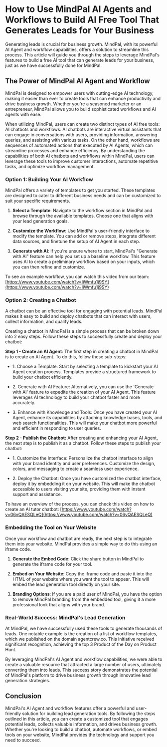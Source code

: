 # How to Use MindPal AI Agents and Workflows to Build AI Free Tool That Generates Leads for Your Business

Generating leads is crucial for business growth. MindPal, with its powerful AI Agent and workflow capabilities, offers a solution to streamline this process. This article will guide you through the steps to leverage MindPal's features to build a free AI tool that can generate leads for your business, just as we have successfully done for MindPal.

## The Power of MindPal AI Agent and Workflow

MindPal is designed to empower users with cutting-edge AI technology, making it easier than ever to create tools that can enhance productivity and drive business growth. Whether you're a seasoned marketer or an entrepreneur, MindPal allows you to build sophisticated workflows and AI agents with ease.

When utilizing MindPal, users can create two distinct types of AI free tools: AI chatbots and workflows. AI chatbots are interactive virtual assistants that can engage in conversations with users, providing information, answering queries, and assisting with various tasks. On the other hand, workflows are sequences of automated actions that executed by AI Agents, which can streamline processes and enhance efficiency. By understanding the capabilities of both AI chatbots and workflows within MindPal, users can leverage these tools to improve customer interactions, automate repetitive tasks, and optimize workflow management.

### **Option 1: Building Your AI Workflow**

MindPal offers a variety of templates to get you started. These templates are designed to cater to different business needs and can be customized to suit your specific requirements.

1.  **Select a Template**: Navigate to the workflow section in MindPal and browse through the available templates. Choose one that aligns with your lead generation goals.
    
2.  **Customize the Workflow**: Use MindPal's user-friendly interface to modify the template. You can add or remove steps, integrate different data sources, and finetune the setup of AI Agent in each step.
    
3.  **Generate with AI**: If you're unsure where to start, MindPal's "Generate with AI" feature can help you set up a baseline workflow. This feature uses AI to create a preliminary workflow based on your inputs, which you can then refine and customize.
    

To see an example workflow, you can watch this video from our team: [https://www.youtube.com/watch?v=IiWmfu1j9SY](https://www.youtube.com/watch?v=IiWmfu1j9SY)

### **Option 2: Creating a Chatbot**

A chatbot can be an effective tool for engaging with potential leads. MindPal makes it easy to build and deploy chatbots that can interact with users, collect information, and qualify leads.

Creating a chatbot in MindPal is a simple process that can be broken down into 2 easy steps. Follow these steps to successfully create and deploy your chatbot:

**Step 1 - Create an AI Agent**: The first step in creating a chatbot in MindPal is to create an AI Agent. To do this, follow these sub-steps:

*   1\. Choose a Template: Start by selecting a template to kickstart your AI Agent creation process. Templates provide a structured framework to build your chatbot efficiently.
    
*   2\. Generate with AI Feature: Alternatively, you can use the 'Generate with AI' feature to expedite the creation of your AI Agent. This feature leverages AI technology to build your chatbot faster and more accurately.
    
*   3\. Enhance with Knowledge and Tools: Once you have created your AI Agent, enhance its capabilities by attaching knowledge bases, tools, and web search functionalities. This will make your chatbot more powerful and efficient in responding to user queries.
    

**Step 2 - Publish the Chatbot:** After creating and enhancing your AI Agent, the next step is to publish it as a chatbot. Follow these steps to publish your chatbot:

*   1\. Customize the Interface: Personalize the chatbot interface to align with your brand identity and user preferences. Customize the design, colors, and messaging to create a seamless user experience.
    
*   2\. Deploy the Chatbot: Once you have customized the chatbot interface, deploy it by embedding it on your website. This will make the chatbot accessible to users visiting your site, providing them with instant support and assistance.
    

To have an overview of the process, you can check this video on how to create an AI tutor chatbot: [https://www.youtube.com/watch?v=06vQAESQLeQ](https://www.youtube.com/watch?v=06vQAESQLeQ)

### **Embedding the Tool on Your Website**

Once your workflow and chatbot are ready, the next step is to integrate them into your website. MindPal provides a simple way to do this using an iframe code.

1.  **Generate the Embed Code**: Click the share button in MindPal to generate the iframe code for your tool.
    
2.  **Embed on Your Website**: Copy the iframe code and paste it into the HTML of your website where you want the tool to appear. This will embed the lead generation tool directly on your site.
    
3.  **Branding Options**: If you are a paid user of MindPal, you have the option to remove MindPal branding from the embedded tool, giving it a more professional look that aligns with your brand.
    

### **Real-World Success: MindPal's Lead Generation**

At MindPal, we have successfully used these tools to generate thousands of leads. One notable example is the creation of a list of workflow templates, which we published on the domain agentcrew.co. This initiative received significant recognition, achieving the top 3 Product of the Day on Product Hunt.

By leveraging MindPal's AI Agent and workflow capabilities, we were able to create a valuable resource that attracted a large number of users, ultimately converting them into leads. This success story demonstrates the potential of MindPal's platform to drive business growth through innovative lead generation strategies.

## **Conclusion**

MindPal's AI Agent and workflow features offer a powerful and user-friendly solution for building lead generation tools. By following the steps outlined in this article, you can create a customized tool that engages potential leads, collects valuable information, and drives business growth. Whether you're looking to build a chatbot, automate workflows, or embed tools on your website, MindPal provides the technology and support you need to succeed.